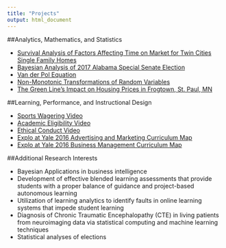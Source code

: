 ```yaml
---
title: "Projects"
output: html_document
---
```


##Analytics, Mathematics, and Statistics

- [Survival Analysis of Factors Affecting Time on Market for Twin Cities Single Family Homes](Final_Draft_1.pdf)
- [Bayesian Analysis of 2017 Alabama Special Senate Election](FinalReport.html) 
- [Van der Pol Equation](m312_project_handout.pdf) 
- [Non-Monotonic Transformations of Random Variables](m354-presentation-project__3_.pdf)
- [The Green Line’s Impact on Housing Prices in Frogtown, St. Paul, MN](stats_final_paper-_frogtown.pdf)



##Learning, Performance, and Instructional Design

\textbf{Macalester College Athletics Compliance Internship}

- [Sports Wagering Video](https://youtu.be/Xs3us3K-roY)
- [Academic Eligibility Video](https://youtu.be/qMaiwwepZzs)
- [Ethical Conduct Video](https://youtu.be/kv10oAHzyQU)
- [Explo at Yale 2016 Advertising and Marketing Curriculum Map](Curriculum Map 2016.pdf)
- [Explo at Yale 2016 Business Management Curriculum Map](Curriculum map 2016 1.pdf)


##Additional Research Interests

- Bayesian Applications in business intelligence
- Development of effective blended learning assessments that provide students with a proper balance of guidance and project-based autonomous learning
- Utilization of learning analytics to identify faults in online learning systems that impede student learning
- Diagnosis of Chronic Traumatic Encephalopathy (CTE) in living patients from neuroimaging data via statistical computing and machine learning techniques
- Statistical analyses of elections





